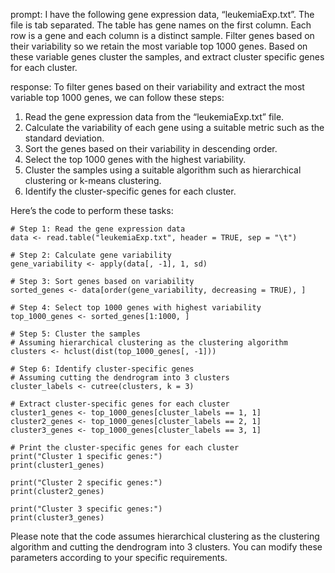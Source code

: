 prompt:
I have the following gene expression data, "leukemiaExp.txt". The file is tab separated. The table has gene names on the first column. Each row is a gene and each column is a distinct sample. Filter genes based on their variability so we retain the most variable top 1000 genes. Based on these variable genes cluster the samples, and extract cluster specific genes for each cluster.

response:
To filter genes based on their variability and extract the most variable top 1000 genes, we can follow these steps:

1. Read the gene expression data from the "leukemiaExp.txt" file.
2. Calculate the variability of each gene using a suitable metric such as the standard deviation.
3. Sort the genes based on their variability in descending order.
4. Select the top 1000 genes with the highest variability.
5. Cluster the samples using a suitable algorithm such as hierarchical clustering or k-means clustering.
6. Identify the cluster-specific genes for each cluster.

Here's the code to perform these tasks:

```
# Step 1: Read the gene expression data
data <- read.table("leukemiaExp.txt", header = TRUE, sep = "\t")

# Step 2: Calculate gene variability
gene_variability <- apply(data[, -1], 1, sd)

# Step 3: Sort genes based on variability
sorted_genes <- data[order(gene_variability, decreasing = TRUE), ]

# Step 4: Select top 1000 genes with highest variability
top_1000_genes <- sorted_genes[1:1000, ]

# Step 5: Cluster the samples
# Assuming hierarchical clustering as the clustering algorithm
clusters <- hclust(dist(top_1000_genes[, -1]))

# Step 6: Identify cluster-specific genes
# Assuming cutting the dendrogram into 3 clusters
cluster_labels <- cutree(clusters, k = 3)

# Extract cluster-specific genes for each cluster
cluster1_genes <- top_1000_genes[cluster_labels == 1, 1]
cluster2_genes <- top_1000_genes[cluster_labels == 2, 1]
cluster3_genes <- top_1000_genes[cluster_labels == 3, 1]

# Print the cluster-specific genes for each cluster
print("Cluster 1 specific genes:")
print(cluster1_genes)

print("Cluster 2 specific genes:")
print(cluster2_genes)

print("Cluster 3 specific genes:")
print(cluster3_genes)
```

Please note that the code assumes hierarchical clustering as the clustering algorithm and cutting the dendrogram into 3 clusters. You can modify these parameters according to your specific requirements.
